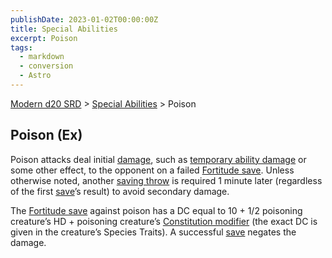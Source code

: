 ```yaml
---
publishDate: 2023-01-02T00:00:00Z
title: Special Abilities
excerpt: Poison
tags:
  - markdown
  - conversion
  - Astro
---
```


[Modern d20 SRD](/#modernD20) > [Special Abilities](modern-d20-srd-special-abilities-index) > Poison

## Poison (Ex)

Poison attacks deal initial [damage](modern-d20-srd-combat-damage),
such as [temporary ability damage](modern-d20-srd-special-abilities-ability-score-reduction) or some other effect, to the opponent
on a failed [Fortitude save](modern-d20-srd-basics-saving-throws). Unless otherwise noted, another [saving throw](modern-d20-srd-basics-saving-throws) is required 1 minute later (regardless of the first [save](modern-d20-srd-basics-saving-throws)’s
result) to avoid secondary damage.

The [Fortitude save](modern-d20-srd-basics-saving-throws) against poison has a DC equal to 10 + 1/2 poisoning creature’s HD + poisoning creature’s [Constitution modifier](modern-d20-srd-basics-ability-scores) (the exact DC is given in the creature’s Species Traits). A successful [save](modern-d20-srd-basics-saving-throws) negates the damage.
